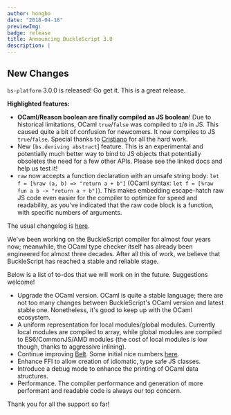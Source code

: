 ```yaml
---
author: hongbo
date: "2018-04-16"
previewImg:
badge: release
title: Announcing BuckleScript 3.0
description: |
---
```


## New Changes

`bs-platform` 3.0.0 is released! Go get it. This is a great release.

**Highlighted features:**

- **OCaml/Reason boolean are finally compiled as JS boolean**! Due to
  historical limitations, OCaml `true`/`false` was compiled to `1`/`0` in JS.
  This caused quite a bit of confusion for newcomers. It now compiles to JS
  `true`/`false`. Special thanks to [Cristiano](https://twitter.com/ccrisccris)
  for all the hard work.
- New `[bs.deriving abstract`] feature. This is
  an experimental and potentially much better way to bind to JS objects that
  potentially obsoletes the need for a few other APIs. Please see the linked
  docs and help us test it!
- `raw` now accepts a function declaration with an unsafe string body: `let f =
[%raw (a, b) => "return a + b"]` (OCaml syntax: `let f = [%raw fun a b ->
"return a + b"]`). This makes embedding escape-hatch raw JS code even easier
  for the compiler to optimize for speed and readability, as you've indicated
  that the raw code block is a function, with specific numbers of arguments.

The usual changelog is
[here](https://github.com/BuckleScript/bucklescript/blob/master/Changes.md#300).

We've been working on the BuckleScript compiler for almost four years now;
meanwhile, the OCaml type checker itself has already been engineered for almost
three decades. After all this of work, we believe that BuckleScript has reached
a stable and reliable stage.

Below is a list of to-dos that we will work on in the future. Suggestions
welcome!

- Upgrade the OCaml version. OCaml is quite a stable language; there are not
  too many changes between BuckleScript's OCaml version and latest stable one.
  Nonetheless, it's good to keep up with the OCaml ecosystem.
- A uniform representation for local modules/global modules. Currently local
  modules are compiled to array, while global modules are compiled to
  ES6/CommonJS/AMD modules (the cost of local modules is low though, thanks to
  aggressive inlining).
- Continue improving
  [Belt](https://bucklescript.github.io/bucklescript/api/Belt.html). Some
  initial nice numbers [here](https://github.com/bobzhang/belt-simple-bench).
- Enhance FFI to allow creation of idiomatic, type safe JS classes.
- Introduce a debug mode to enhance the printing of OCaml data structures.
- Performance. The compiler performance and generation of more performant and
  readable code is always our top concern.

Thank you for all the support so far!
